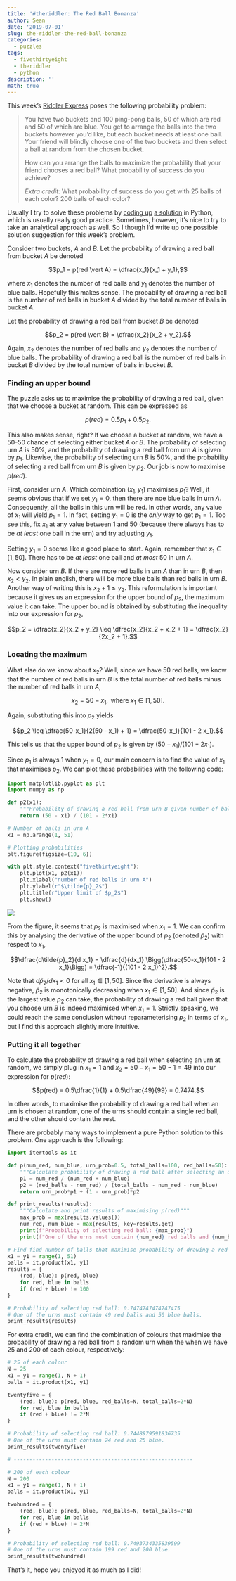 ```yaml
---
title: '#theriddler: The Red Ball Bonanza'
author: Sean
date: '2019-07-01'
slug: the-riddler-the-red-ball-bonanza
categories:
  - puzzles
tags:
  - fivethirtyeight
  - theriddler
  - python
description: ''
math: true
---
```


<script type="text/x-mathjax-config">
  MathJax.Hub.Config({
    extensions: ["tex2jax.js"],
    jax: ["input/TeX", "output/HTML-CSS"],
    tex2jax: {
      inlineMath: [ ['$','$'], ["\\(","\\)"] ],
      displayMath: [ ['$$','$$'], ["\\[","\\]"] ],
      processEscapes: true
    },
    "HTML-CSS": { fonts: ["TeX"] }
  });
</script>
<script type="text/javascript" async
  src="https://cdnjs.cloudflare.com/ajax/libs/mathjax/2.7.4/MathJax.js?config=TeX-MML-AM_CHTML">
</script>

This week's [Riddler Express](https://fivethirtyeight.com/features/whats-your-best-scrabble-string/) poses the following probability problem:

> You have two buckets and 100 ping-pong balls, 50 of which are red and 50 of which are blue. You get to arrange the balls into the two buckets however you’d like, but each bucket needs at least one ball. Your friend will blindly choose one of the two buckets and then select a ball at random from the chosen bucket. 
>
> How can you arrange the balls to maximize the probability that your friend chooses a red ball? What probability of success do you achieve?
>
> *Extra credit*: What probability of success do you get with 25 balls of each color? 200 balls of each color?

Usually I try to solve these problems by [coding up](https://smu095.github.io/2019/04/12/2019-04-12-theriddler-simulating-spelling-bees/) [a solution](https://smu095.github.io/2019/04/16/2019-04-12-theriddler-coffee-cards-and-credit/) in Python, which is usually really good practice. Sometimes, however, it's nice to try to take an analytical approach as well. So I though I'd write up one possible solution suggestion for this week's problem.

Consider two buckets, $A$ and $B$. Let the probability of drawing a red ball from bucket $A$ be denoted 

$$p_1 = p(red \vert A) = \dfrac{x_1}{x_1 + y_1},$$

where $x_1$ denotes the number of red balls and $y_1$ denotes the number of blue balls. Hopefully this makes sense. The probability of drawing a red ball is the number of red balls in bucket $A$ divided by the total number of balls in bucket $A$.

Let the probability of drawing a red ball from bucket $B$ be denoted

$$p_2 = p(red \vert B) = \dfrac{x_2}{x_2 + y_2}.$$

Again, $x_2$ denotes the number of red balls and $y_2$ denotes the number of blue balls. The probability of drawing a red ball is the number of red balls in bucket $B$ divided by the total number of balls in bucket $B$.

### Finding an upper bound

The puzzle asks us to maximise the probability of drawing a red ball, given that we choose a bucket at random. This can be expressed as

$$p(red) = 0.5p_1 + 0.5p_2.$$

This also makes sense, right? If we choose a bucket at random, we have a 50-50 chance of selecting either bucket $A$ or $B$. The probability of selecting urn $A$ is 50%, and the probability of drawing a red ball from urn $A$ is given by $p_1$. Likewise, the probability of selecting urn $B$ is 50%, and the probability of selecting a red ball from urn $B$ is given by $p_2$. Our job is now to maximise $p(red)$. 

First, consider urn $A$. Which combination $(x_1, y_1)$ maximises $p_1$? Well, it seems obvious that if we set $y_1 = 0$,  then there are noe blue balls in urn $A$. Consequently, all the balls in this urn will be red. In other words, any value of $x_1$ will yield $p_1 = 1$. In fact, setting $y_1 = 0$ is the *only* way to get $p_1 = 1$. Too see this, fix $x_1$ at any value between 1 and 50 (because there always has to be *at least* one ball in the urn) and try adjusting $y_1$.

Setting $y_1 = 0$ seems like a good place to start. Again, remember that $x_1 \in [1, 50]$. There has to be *at least* one ball and *at most* 50 in urn $A$.

Now consider urn $B$. If there are more red balls in urn $A$ than in urn $B$, then $x_2 < y_2$. In plain english, there will be more blue balls than red balls in urn $B$. Another way of writing this is $x_2 + 1 \leq y_2$. This reformulation is important because it gives us an expression for the upper bound of $p_2$, the maximum value it can take.  The upper bound is obtained by substituting the inequality into our expression for $p_2$,

$$p_2 = \dfrac{x_2}{x_2 + y_2} \leq \dfrac{x_2}{x_2 + x_2 + 1} = \dfrac{x_2}{2x_2 + 1}.$$

### Locating the maximum

What else do we know about $x_2$? Well, since we have 50 red balls, we know that the number of red balls in urn $B$ is the total number of red balls minus the number of red balls in urn $A$,

$$x_2 = 50 - x_1, \text{ where } x_1 \in [1, 50].$$

Again, substituting this into $p_2$ yields

$$p_2 \leq \dfrac{50-x_1}{2(50 - x_1) + 1} = \dfrac{50-x_1}{101 - 2 x_1}.$$

This tells us that the upper bound of $p_2$ is given by $(50 - x_1) / (101 - 2x_1)$.

Since $p_1$ is always 1 when $y_1 = 0$, our main concern is to find the value of $x_1$ that maximises $p_2$. We can plot these probabilities with the following code:

```python
import matplotlib.pyplot as plt
import numpy as np

def p2(x1):
  	"""Probability of drawing a red ball from urn B given number of balls in urn A."""
    return (50 - x1) / (101 - 2*x1)

# Number of balls in urn A 
x1 = np.arange(1, 51)

# Plotting probabilities
plt.figure(figsize=(10, 6))

with plt.style.context("fivethirtyeight"):
    plt.plot(x1, p2(x1))
    plt.xlabel("number of red balls in urn A")
    plt.ylabel(r"$\tilde{p}_2$")
    plt.title(r"Upper limit of $p_2$")
    plt.show()
```

![](/post/2019-07-01-the-riddler-the-red-ball-bonanza_files/urn-b.png)

From the figure, it seems that $p_2$ is maximised when $x_1 = 1$. We can confirm this by analysing the derivative of the upper bound of $p_2$ (denoted $\tilde{p}_2$) with respect to $x_1$,

$$\dfrac{d\tilde{p}_2}{d x_1} = \dfrac{d}{dx_1} \Bigg(\dfrac{50-x_1}{101 - 2 x_1}\Bigg) = \dfrac{-1}{(101 - 2 x_1)^2}.$$

Note that $d\tilde{p}_2/d x_1 < 0$ for all $x_1 \in [1, 50]$. Since the derivative is always negative, $\tilde{p}_2$ is monotonically decreasing when $x_1 \in [1, 50]$. And since $\tilde{p}_2$ is the largest value $p_2$ can take, the probability of drawing a red ball given that you choose urn $B$ is indeed maximised when $x_1 = 1$. Strictly speaking, we could reach the same conclusion without reparameterising $p_2$ in terms of $x_1$, but I find this approach slightly more intuitive.

### Putting it all together

To calculate the probability of drawing a red ball when selecting an urn at random, we simply plug in $x_1 = 1$ and $x_2 = 50 - x_1 = 50 - 1 = 49$ into our expression for $p(red)$:

$$p(red) = 0.5\dfrac{1}{1} + 0.5\dfrac{49}{99} = 0.7474.$$

In other words, to maximise the probability of drawing a red ball when an urn is chosen at random, one of the urns should contain a single red ball, and the other should contain the rest.

There are probably many ways to implement a pure Python solution to this problem. One approach is the following:

```python
import itertools as it

def p(num_red, num_blue, urn_prob=0.5, total_balls=100, red_balls=50):
    """Calculate probability of drawing a red ball after selecting an urn at random."""
    p1 = num_red / (num_red + num_blue)
    p2 = (red_balls - num_red) / (total_balls - num_red - num_blue)
    return urn_prob*p1 + (1 - urn_prob)*p2

def print_results(results):
    """Calculate and print results of maximising p(red)"""
    max_prob = max(results.values())
    num_red, num_blue = max(results, key=results.get)
    print(f"Probability of selecting red ball: {max_prob}")
    print(f"One of the urns must contain {num_red} red balls and {num_blue} blue balls.")

# Find find number of balls that maximise probability of drawing a red from a random urn
x1 = y1 = range(1, 51)
balls = it.product(x1, y1)
results = {
    (red, blue): p(red, blue) 
    for red, blue in balls 
    if (red + blue) != 100
}

# Probability of selecting red ball: 0.7474747474747475
# One of the urns must contain 49 red balls and 50 blue balls.
print_results(results)
```

For extra credit, we can find the combination of colours that maximise the probability of drawing a red ball from a random urn when the when we have 25 and 200 of each colour, respectively:

```python
# 25 of each colour
N = 25
x1 = y1 = range(1, N + 1)
balls = it.product(x1, y1)

twentyfive = {
    (red, blue): p(red, blue, red_balls=N, total_balls=2*N) 
    for red, blue in balls 
    if (red + blue) != 2*N
}

# Probability of selecting red ball: 0.7448979591836735
# One of the urns must contain 24 red and 25 blue.
print_results(twentyfive)

# ---------------------------------------------------------

# 200 of each colour
N = 200
x1 = y1 = range(1, N + 1)
balls = it.product(x1, y1)

twohundred = {
    (red, blue): p(red, blue, red_balls=N, total_balls=2*N) 
    for red, blue in balls 
    if (red + blue) != 2*N
}

# Probability of selecting red ball: 0.7493734335839599
# One of the urns must contain 199 red and 200 blue.
print_results(twohundred)
```

That's it, hope you enjoyed it as much as I did!